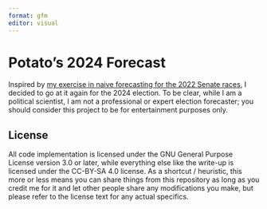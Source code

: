 ```yaml
---
format: gfm
editor: visual
---
```


# Potato's 2024 Forecast

Inspired by [my exercise in naive forecasting for the 2022 Senate
races](https://github.com/SentientPotato/senate-forecast), I decided to go at
it again for the 2024 election. To be clear, while I am a political scientist,
I am not a professional or expert election forecaster; you should consider this
project to be for entertainment purposes only.

## License

All code implementation is licensed under the GNU General Purpose License
version 3.0 or later, while everything else like the write-up is licensed under
the CC-BY-SA 4.0 license. As a shortcut / heuristic, this more or less means
you can share things from this repository as long as you credit me for it and
let other people share any modifications you make, but please refer to the
license text for any actual specifics.
